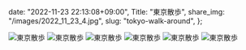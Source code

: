   date: "2022-11-23 22:13:08+09:00",
  Title: "東京散歩",
  share_img: "/images/2022_11_23_4.jpg",
  slug: "tokyo-walk-around",
};

![東京散歩](/images/2022_11_23_1.jpg)
![東京散歩](/images/2022_11_23_2.jpg)
![東京散歩](/images/2022_11_23_3.jpg)
![東京散歩](/images/2022_11_23_4.jpg)
![東京散歩](/images/2022_11_23_5.jpg)
![東京散歩](/images/2022_11_23_6.jpg)

